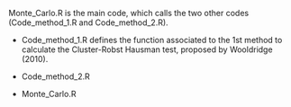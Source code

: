 Monte_Carlo.R is the main code, which calls the two other codes (Code_method_1.R and Code_method_2.R).

- Code_method_1.R defines the function associated to the 1st method to calculate the Cluster-Robst Hausman test, proposed by Wooldridge (2010).

- Code_method_2.R

- Monte_Carlo.R
